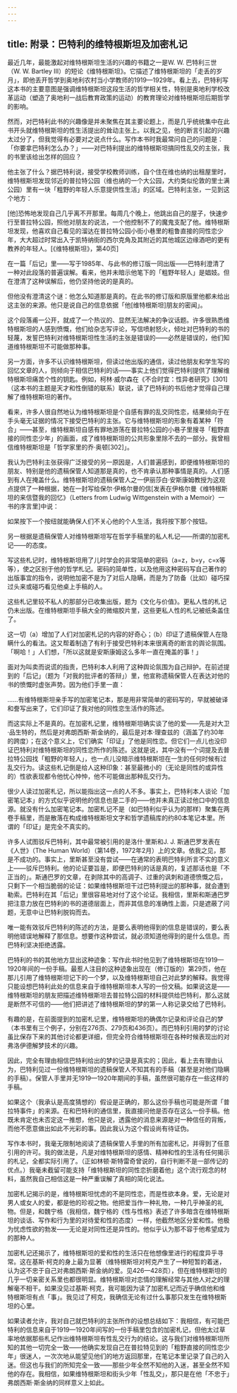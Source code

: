 ```yaml
---
---
---
```

title: 附录：巴特利的维特根斯坦及加密札记
---






最近几年，最能激起对维特根斯坦生活的兴趣的书籍之一是W. W. 巴特利三世（W. W. Bartley III）的短论《维特根斯坦》。它描述了维特根斯坦的「走丢的岁月」，即他丢开哲学到奥地利农村当小学教师的1919—1929年。看上去，巴特利写这本书的主要意图是强调维特根斯坦这段生活的哲学相关性，特别是奥地利学校改革运动（塑造了奥地利一战后教育政策的运动）的教育理论对维特根斯坦后期哲学的影响。

然而，对巴特利此书的兴趣像是并未聚焦在其主要论题上，而是几乎统统集中在此书开头就维特根斯坦的性生活提出的耸动主张上。以我之见，他的断言引起的兴趣太过分了，但我觉得有必要对之说点什么。写作本书时我最常问自己的问题是：「你要拿巴特利怎么办？」——对巴特利提出的维特根斯坦搞同性乱交的主张，我的书里该给出怎样的回应？

他主张了什么？据巴特利说，接受学校教师训练，自个住在维也纳的出租屋里时，维特根斯坦发现邻近的普拉特公园（维也纳的一个大公园，大约类似伦敦的里士满公园）里有一块「粗野的年轻人乐意提供性生活」的区域。巴特利主张，一见到这个地方：

[他]恐怖地发现自己几乎离不开那里。每周几个晚上，他跳出自己的屋子，快速步行至普拉特公园，照他对朋友的说法，一个他控制不了的魔鬼支配了他。维特根斯坦发现，他喜欢自己看见的溜达在普拉特公园小街小巷里的粗鲁直接的同性恋少年，大大超过时常出入于凯特纳街的西尔克角及其附近的其他城区边缘酒吧的更有教养的年轻人。[《维特根斯坦》，第40页]

在一篇「后记」里——写于1985年、与此书的修订版一同出版——巴特利澄清了一种对此段落的普遍误解。看来，他并未暗示他笔下的「粗野年轻人」是娼妓。但在澄清了这种误解后，他仍坚持他说的是真的。

但他没有澄清这个谜：他怎么知道那是真的。在此书的修订版和原版里他都未给出这主张的来源。他只是说自己的信息依据「他[维特根斯坦]朋友的密闻」。

这个段落甫一公开，就成了一个热议的、显然无法解决的争议话题。许多很熟悉维特根斯坦的人感到愤慨，他们给杂志写评论，写信喷射怒火，倾吐对巴特利的书的轻蔑，发誓巴特利对维特根斯坦性生活的主张是错误的——必然是错误的，他们知道维特根斯坦不可能做那种事。

另一方面，许多不认识维特根斯坦，但读过他出版的通信，读过他朋友和学生写的回忆文章的人，则倾向于相信巴特利的话——事实上他们觉得巴特利提供了理解维特根斯坦痛苦个性的钥匙。例如，柯林·威尔森在《不合时宜：性异者研究》[301]（这本书的主题是天才和性倒错的联系）联说，读了巴特利的书后他才觉得自己理解了维特根斯坦的著作。

看来，许多人很自然地认为维特根斯坦是个自感有罪的乱交同性恋，结果倾向于在手头毫无证据的情况下接受巴特利的主张。它与维特根斯坦的形象有着某种「符合」——甚至，维特根斯坦自感有罪地游荡在普拉特公园的小巷子里搜寻「粗野直接的同性恋少年」的画面，成了维特根斯坦的公共形象里除不去的一部分。我曾相信维特根斯坦是「哲学家里的乔·奥顿[302]」。

我认为巴特利主张获得广泛接受的另一原因是，人们普遍感到，即便维特根斯坦的朋友、特别是他的遗稿保管人知道那是真的，也不肯承认那种事情是真的。人们感到有人在掩盖什么。维特根斯坦的遗稿保管人之一伊丽莎白·安斯康姆教授为这观点提供了一种根据，她在一封写给保尔·伊格尔曼的信[发表在伊格尔曼《维特根斯坦的来信暨我的回忆》（Letters from Ludwig Wittgenstein with a Memoir）一书的序言里]中说：

如杲按下一个按纽就能确保人们不关心他的个人生活，我将按下那个按钮。

另一根据是遗稿保管人对维特根斯坦写在哲学手稿里的私人札记——所谓的加密札记——的态度。

写这些札记时，维特根斯坦用了儿时学会的非常简单的密码（a=z，b=y，c=x等等），使之区别于他的哲学札记。密码的简单性，以及他用这种密码写自己著作的出版事宜的指令，说明他加密不是为了对后人隐瞒，而是为了防备（比如）碰巧探过头来或碰巧看见他桌上手稿的人。

这些札记里较不私人的那部分已收集出版，题为《文化与价值》。更私人性的札记仍未出版。在维特根斯坦手稿大全的微缩胶片里，这些更私人性的札记被纸条盖住了。

这一切（a）增加了人们对加密札记的内容的好奇心；（b）印证了遗稿保管人在隐瞒什么的看法。这又帮着制造了有利于接受巴特利本来很离奇的断言的舆论氛围。「啊哈！」人们想，「所以这就是安斯康姆这么多年一直在掩盖的事！」

面对为叫卖而说谎的指责，巴特利本人利用了这种舆论氛围为自己辩护。在前述提到的「后记」（题为「对我的批评者的答辩」）里，他宣称遗稿保管人在表达对他的书的愤慨时虚张声势。因为他们手里一直：

……有维特根斯坦亲手写的加密笔记本，那是用非常简单的密码写的，早就被破译和誊写出来了，它们印证了我对他的同性恋生活作的陈述。

而这实际上不是真的。在加密札记里，维特根斯坦确实谈了他的爱——先是对大卫·品生特的，然后是对弗朗西斯·斯金纳的，最后是对本·理查兹的（涵盖了约30年的跨度）；在这个意义上，它们确实「印证」了他是同性恋。但它们一点儿也没印证巴特利对维特根斯坦的同性恋所作的陈述。这就是说，其中没有一个词提及去普拉特公园找「粗野的年轻人」，也一点儿没暗示维特根斯坦在一生的任何时候有过乱交行为。读这些札记倒是给人这种印象：甚至最微小的（无论是同性的或异性的）性欲表现都令他忧心忡忡，他不可能做出那种乱交行为。

很少人读过加密札记，所以能指出这一点的人不多。事实上，巴特利本人谈论「加密笔记本」的方式似乎说明他的信息也是二手的——他并未真正读过他口中的信息源。就没有什么加密笔记本。加密札记不是（如巴特利似乎认为的那样）聚集在两卷手稿里，而是散落在构成维特根斯坦文字和哲学遗稿库的约80本笔记本里。所谓的「印证」是完全不真实的。

许多人试图驳斥巴特利，其中最常被引用的是洛什·里斯和J. J. 斯通巴罗发表在《人世》（The Human World）（第14卷，1972年2月）上的文章。依我之见，那是不成功的。事实上，里斯甚至没有尝试——在通常的表明巴特利所言不实的意义上——驳斥巴特利。他的论证要旨是，即便巴特利的话是真的，复述那话也是「不正当的」。斯通巴罗的文章，在剥除其中的高调子、过重的讽刺和道德愤慨之后，只剩下一个相当脆弱的论证：如果维特根斯坦干过巴特利提出的那种事，就会遭到勒索。巴特利在其「后记」里很容易地对付了这个论证。我相信，里斯和斯通巴罗把注意力放在巴特利的书的道德层面上，而非其信息的准确性上面，只是遮蔽了问题，无意中让巴特利脱钩而去。

唯一能有效驳斥巴特利的陈述的方法，是要么表明他得到的信息是错误的，要么表明他错误地解释了那信息。想要作这种尝试，就必须知道他得到的是什么信息。而巴特利坚决拒绝透露。

巴特利的书的其他地方显出这种迹象：写作此书时他见到了维特根斯坦在1919—1920年间的一份手稿。最惹人注目的这种迹象出现在（修订版的）第29页，他在那儿引用了维特根斯坦记下的一个梦，以及维特根斯坦自己对此梦的解释。我觉得只能设想巴特利此处的信息来自于维特根斯坦本人写的一份文稿。如果说这是——维特根斯坦的朋友把描述维特根斯坦去普拉特公园的材料提供给巴特利，那么这就是断然不可信的——他们把讲述了维特根斯坦的梦的第一人称记录交给了巴特利。

有趣的是，在前面提到的加密札记里，维特根斯坦的确偶尔记录和评论自己的梦（本书里有三个例子，分别在276页、279页和436页）。而巴特利引用的梦的讨论虽比保存下来的其他讨论都更详细，但完全符合维特根斯坦在各种时候表现出的对弗洛伊德解梦技术的兴趣。

因此，完全有理由相信巴特利给出的梦的记录是真实的；因此，看上去有理由认为，巴特利见过一份维特根斯坦的遗稿保管人不知其有的手稿（甚至是对他们隐瞒的手稿）。保管人手里并无1919—1920年期间的手稿，虽然很可能存在一些这样的手稿。

如果这个（我承认是高度猜想的）假设是正确的，那么这份手稿也可能是所谓「普拉特事件」的来源。在和巴特利的通信里，我直接问他是否存在这么一份手稿。他既未肯定也未否定这一推想，他只是说，透露他的消息来源是对一种信任的背叛，而他不愿意做出如此不光彩的事。因此我认为这个假设尚有待证伪。

写作本书时，我毫无限制地阅读了遗稿保管人手里的所有加密札记，并得到了任意引用的许可。我的做法是，凡是对维特根斯坦的感情、精神和性的生活有任何揭示的札记，全都实际引用了。（正如林顿·斯特雷奇曾说的，自行判断不是一部传记的优点。）我毫未截留可能支持「维特根斯坦的同性恋折磨着他」这个流行观念的材料，虽然我自己相信这是一种严重误解了真相的简化说法。

加密札记揭示的是，维特根斯坦忧虑的不是同性恋，而是性欲本身。爱，无论是对男人或女人的爱，都是他的珍视之物。他把爱当作一种礼物，一种几乎神圣的礼物。但是，和魏宁格（我相信，魏宁格的《性与性格》表述了许多暗含在维特根斯坦的谈话、写作和行为里的对待爱和性的态度）一样，他截然地区分爱和性。他极为忧虑性欲的勃发——无论是对同性还是异性的。他似乎认为那不容于他希望成为的那种人。

加密札记还揭示了，维特根斯坦的爱和性的生活只在他想像里进行的程度异乎寻常。这在基斯·柯克的身上最为显著（维特根斯坦对柯克产生了一种短暂的着迷，认为这不忠于自己对弗朗西斯·斯金纳的爱。见426—428页），但在维特根斯坦的几乎一切亲密关系里也都很明显。维特根斯坦对恋情的理解经常与其他人对之的理解毫不相干。如果没见过基斯·柯克，我可能因为读了加密札记而近乎确信他和维特根斯坦有点「事」。我见过了柯克，我确信无论有过什么事那只发生在维特根斯坦的心里。

如果读者允许，我对自己就巴特利的主张所作的设想总结如下：我相信，有可能巴特利的信息来自于1919—1920年间写的一份手稿里包含的加密札记，但他太过草率地依据那些札记作出维特根斯坦有性乱交行为的结论。这与我们对维特根斯坦所知的其他一切完全一致——他确实发现自己在普拉特见到的「粗野直接的同性恋少年」很迷人，一次次地从能望见他们的地方返回那里，在笔记本里记录了自己的入迷。但这也与我们的所知完全一致——那些少年全然不知他的入迷，甚至全然不知他的存在。我相信，如果维特根斯坦和街头少年「性乱交」，那只是在他「不忠于」弗朗西斯·斯金纳的同样意义上如此。